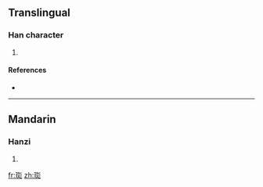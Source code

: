 ==Translingual==

===Han character===
{{Han char|rn=96|rad=玉|as=07|sn=11|four=|canj=一土卜大竹 (MGYKH)}}

# {{defn|Han|sort=玉07}}

====References====
* {{Han ref|kx=0732.030|dkj=20985|dj=1143.050|hdz=21118.080|uh=73F3|ud=29683}}

----

==Mandarin==

===Hanzi===
{{cmn-hanzi|pin=[[hàn]] ([[han4]]), [[wén]] ([[wen2]])|wg=han<sup>4</sup>, wen<sup>2</sup>}}

# {{defn|Mandarin}}

[[fr:珳]]
[[zh:珳]]